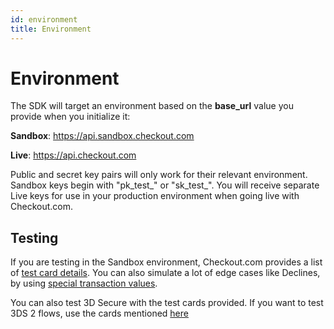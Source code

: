 ```yaml
---
id: environment
title: Environment
---
```



# Environment

The SDK will target an environment based on the **base_url** value you provide when you initialize it:

**Sandbox**: https://api.sandbox.checkout.com

**Live**: https://api.checkout.com


<Information type="warning">
    Public and secret key pairs will only work for their relevant environment. Sandbox keys begin with "pk&#95;test&#95;" or "sk&#95;test&#95;". You will receive separate Live keys for use in your production environment when going live with Checkout.com.
</Information>

## Testing

If you are testing in the Sandbox environment, Checkout.com provides a list of [test card details](https://docs.checkout.com/testing/test-card-numbers). You can also simulate a lot of edge cases like Declines, by using [special transaction values](https://docs.checkout.com/testing/response-code-testing).

<Information type="information">
    You can also test 3D Secure with the test cards provided. If you want to test 3DS 2 flows, use the cards mentioned <a href="https://docs.checkout.com/testing/3d-secure-testing" target="_blank">here</a>
</Information>
    
